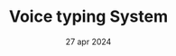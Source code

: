 ---
draft: false
date: "27 apr 2024"
title: "Voice typing System"
short_description: "With Constitutional AI built in, Claude is designed to reduce brand risk"
image: "/assets/imgs/icon/icon-s-9.png"
meta:
  meta_title: "Voice typing System"
  meta_description: "Voice typing System description"
---